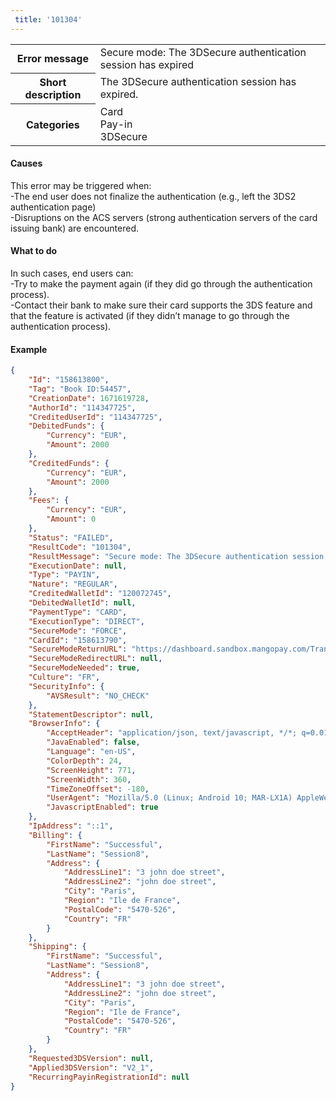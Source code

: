 ---  
 title: '101304'  
---  
  
<table>
    <tbody>
        <tr>
            <th scope="row"><strong>Error message</strong></th>
            <td>Secure mode: The 3DSecure authentication session has expired</td>
        </tr>
        <tr>
            <th scope="row"><strong>Short description</strong></th>
            <td>The 3DSecure authentication session has expired.</td>
        </tr>
        <tr>
            <th scope="row"><strong>Categories</strong></th>
            <td>  
<div class="label">Card</div>  
<div class="label">Pay-in</div>  
<div class="label">3DSecure</div>
</td>
        </tr>
    </tbody>
</table>  

#### Causes  

This error may be triggered when:  
-The end user does not finalize the authentication (e.g., left the 3DS2 authentication page)  
-Disruptions on the ACS servers (strong authentication servers of the card issuing bank) are encountered.  

#### What to do  

In such cases, end users can:  
-Try to make the payment again (if they did go through the authentication process).  
-Contact their bank to make sure their card supports the 3DS feature and that the feature is activated (if they didn’t manage to go through the authentication process).  

#### Example  
```json API Response
{
    "Id": "158613800",
    "Tag": "Book ID:54457",
    "CreationDate": 1671619728,
    "AuthorId": "114347725",
    "CreditedUserId": "114347725",
    "DebitedFunds": {
        "Currency": "EUR",
        "Amount": 2000
    },
    "CreditedFunds": {
        "Currency": "EUR",
        "Amount": 2000
    },
    "Fees": {
        "Currency": "EUR",
        "Amount": 0
    },
    "Status": "FAILED",
    "ResultCode": "101304",
    "ResultMessage": "Secure mode: The 3DSecure authentication session has expired",
    "ExecutionDate": null,
    "Type": "PAYIN",
    "Nature": "REGULAR",
    "CreditedWalletId": "120072745",
    "DebitedWalletId": null,
    "PaymentType": "CARD",
    "ExecutionType": "DIRECT",
    "SecureMode": "FORCE",
    "CardId": "158613790",
    "SecureModeReturnURL": "https://dashboard.sandbox.mangopay.com/Transactions/EventsList?transactionId=158613800",
    "SecureModeRedirectURL": null,
    "SecureModeNeeded": true,
    "Culture": "FR",
    "SecurityInfo": {
        "AVSResult": "NO_CHECK"
    },
    "StatementDescriptor": null,
    "BrowserInfo": {
        "AcceptHeader": "application/json, text/javascript, */*; q=0.01",
        "JavaEnabled": false,
        "Language": "en-US",
        "ColorDepth": 24,
        "ScreenHeight": 771,
        "ScreenWidth": 360,
        "TimeZoneOffset": -180,
        "UserAgent": "Mozilla/5.0 (Linux; Android 10; MAR-LX1A) AppleWebKit/537.36 (KHTML, like Gecko) Chrome/94.0.4606.61 Mobile Safari/537.36",
        "JavascriptEnabled": true
    },
    "IpAddress": "::1",
    "Billing": {
        "FirstName": "Successful",
        "LastName": "Session8",
        "Address": {
            "AddressLine1": "3 john doe street",
            "AddressLine2": "john doe street",
            "City": "Paris",
            "Region": "Ile de France",
            "PostalCode": "5470-526",
            "Country": "FR"
        }
    },
    "Shipping": {
        "FirstName": "Successful",
        "LastName": "Session8",
        "Address": {
            "AddressLine1": "3 john doe street",
            "AddressLine2": "john doe street",
            "City": "Paris",
            "Region": "Ile de France",
            "PostalCode": "5470-526",
            "Country": "FR"
        }
    },
    "Requested3DSVersion": null,
    "Applied3DSVersion": "V2_1",
    "RecurringPayinRegistrationId": null
}
```